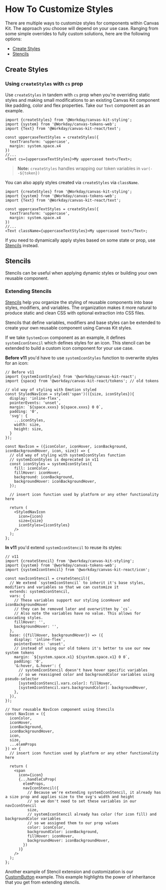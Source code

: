 <Meta title="Styling/Guides/Customizing Styles" />

# How To Customize Styles

There are multiple ways to customize styles for components within Canvas Kit. The approach you
choose will depend on your use case. Ranging from some simple overrides to fully custom solutions,
here are the following options:

- [Create Styles](#createstyles)
- [Stencils](#stencils)

## Create Styles

### Using `createStyles` with `cs` prop

Use `createStyles` in tandem with `cs` prop when you're overriding static styles and making small modifications to an
existing Canvas Kit component like padding, color and flex properties. Take our `Text` component as
an example.

```tsx
import {createStyles} from '@Workday/canvas-kit-styling';
import {system} from '@Workday/canvas-tokens-web';
import {Text} from '@Workday/canvas-kit-react/text';

const uppercaseTextStyles = createStyles({
  textTransform: 'uppercase',
  margin: system.space.x4
})
//...
<Text cs={uppercaseTextStyles}>My uppercased text</Text>;
```

> **Note:** `createStyles` handles wrapping our token variables in `var(--${token})`

You can also apply styles created via `createStyles` via `className`.

```tsx
import {createStyles} from '@Workday/canvas-kit-styling';
import {system} from '@Workday/canvas-tokens-web';
import {Text} from '@Workday/canvas-kit-react/text';

const uppercaseTextStyles = createStyles({
  textTransform: 'uppercase',
  margin: system.space.x4
})
//...
<Text className={uppercaseTextStyles}>My uppercased text</Text>;
```

If you need to dynamically apply styles based on some state or prop, use [Stencils](#stencils) instead.


## Stencils

Stencils can be useful when applying dynamic styles or building your own reusable component.

### Extending Stencils

[Stencils](https://workday.github.io/canvas-kit/?path=/docs/styling-basics--create-stencil) help you
organize the styling of reusable components into base styles, modifiers, and variables. The
organization makes it more natural to produce static and clean CSS with optional extraction into CSS
files.

Stencils that define variables, modifiers and base styles can be extended to create your own
reusable component using Canvas Kit styles.

If we take `SystemIcon` component as an example, it defines `systemIconStencil` which defines styles
for an icon. This stencil can be extended to build a custom icon component for your use case.

**Before v11** you'd have to use `systemIconStyles` function to overwrite styles for an icon:

```tsx
// Before v11
import {systemIconStyles} from '@workday/canvas-kit-react';
import {space} from '@workday/canvas-kit-react/tokens'; // old tokens

// old way of styling with Emotion styled
const StyledNavIcon = styled('span')(({size, iconStyles}){
  display: 'inline-flex',
  pointerEvents: 'unset',
  margin: `${space.xxxs} ${space.xxxs} 0 0`,
  padding: '0',
  'svg': {
    ...iconStyles,
    width: size,
    height: size,
  }
});

const NavIcon = ({iconColor, iconHover, iconBackground, iconBackgroundHover, icon, size}) => {
  // old way of styling with systemIconStyles function
  // systemIconStyles is deprecated in v11
  const iconStyles = systemIconStyles({
    fill: iconColor,
    fillHover: iconHover,
    background: iconBackground,
    backgroundHover: iconBackgroundHover,
  });

  // insert icon function used by platform or any other functionality here

  return (
    <StyledNavIcon
      icon={icon}
      size={size}
      iconStyles={iconStyles}
    />
  );
};
```

**In v11** you'd extend `systemIconStencil` to reuse its styles:

```tsx
// v11
import {createStencil} from '@workday/canvas-kit-styling';
import {system} from '@workday/canvas-tokens-web';
import {systemIconStencil} from '@workday/canvas-kit-react/icon';

const navIconStencil = createStencil({
  // We extend `systemIconStencil` to inherit it's base styles, modifiers and variables so that we can customize it
  extends: systemIconStencil,
  vars: {
    // These variables support our styling iconHover and iconBackgroundHover
    // they can be removed later and overwritten by `cs`.
    // Also note the variables have no value. This allows for cascading styles.
    fillHover: '',
    backgroundHover: '',
  },
  base: ({fillHover, backgroundHover}) => ({
    display: 'inline-flex',
    pointerEvents: 'unset',
    // instead of using our old tokens it's better to use our new system tokens
    margin: `${system.space.x1} ${system.space.x1} 0 0`,
    padding: '0',
    '&:hover, &.hover': {
      // systemIconStencil doesn't have hover specific variables
      // so we reassigned color and backgroundColor variables using pseudo-selector
      [systemIconStencil.vars.color]: fillHover,
      [systemIconStencil.vars.backgroundColor]: backgroundHover,
    },
  }),
});

// Your reusable NavIcon component using Stencils
const NavIcon = ({
  iconColor,
  iconHover,
  iconBackground,
  iconBackgroundHover,
  icon,
  size,
  ...elemProps
}) => {
  // insert icon function used by platform or any other functionality here

  return (
    <span
      icon={icon}
      {...handleCsProp(
        elemProps,
        navIconStencil({
          // Because we're extending systemIconStencil, it already has a size prop and applies size to the svg's width and height
          // so we don't need to set these variables in our navIconStencil
          size,
          // systemIconStencil already has color (for icon fill) and backgroundColor variables
          // so we assigned them to our prop values
          color: iconColor,
          backgroundColor: iconBackground,
          fillHover: iconHover,
          backgroundHover: iconBackgroundHover,
        })
      )}
    />
  );
};
```

Another example of Stencil extension and customization is our
[CustomButton](https://workday.github.io/canvas-kit/?path=/story/components-buttons--custom-styles)
example. This example highlights the power of inheritance that you get from extending stencils.
